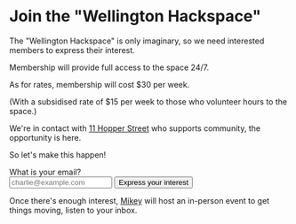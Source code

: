 # Join the "Wellington Hackspace"

The "Wellington Hackspace" is only imaginary, so we need interested members to express their interest.

Membership will provide full access to the space 24/7.

As for rates, membership will cost $30 per week.

(With a subsidised rate of $15 per week to those who volunteer hours to the space.)

We're in contact with [11 Hopper Street](https://www.hopper.nz/) who supports community, the opportunity is here.

So let's make this happen!

<form
  action="https://buttondown.com/api/emails/embed-subscribe/whack"
  method="post"
  target="popupwindow"
  onsubmit="window.open('https://buttondown.com/whack', 'popupwindow')"
  className="embeddable-buttondown-form mt-5"
>
  <label className="form-control w-full max-w-xs">
    <div className="label">
      <span className="label-text">What is your email?</span>
    </div>
    <input type="email" name="email" id="bd-email" placeholder="charlie@example.com" className="input input-bordered w-full max-w-xs" />
  </label>

  <input type="submit" value="Express your interest" className="btn btn-primary ml-1 mt-5" />
</form>

Once there's enough interest, [Mikey](https://mikey.nz) will host an in-person event to get things moving, listen to your inbox.

